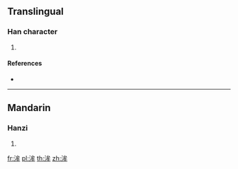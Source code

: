 {{character info/new}}
==Translingual==

===Han character===
{{Han char|rn=85|rad=水|as=06|sn=9|four=33150|canj=EIHQ|ids=⿰氵牟}}

# {{defn|Han|sort=水06}}

====References====
* {{Han ref|kx=0621.020|dkj=17389|dj=1017.020|hdz=31618.030|uh=6D20|ud=27936|bh=CFA8|bd=53160}}

----

==Mandarin==

===Hanzi===
{{cmn-hanzi|pin=[[móu]] ([[mou2]])|wg=mou<sup>2</sup>}}

# {{defn|lang=cmn|sort=水06}}

[[fr:洠]]
[[pl:洠]]
[[th:洠]]
[[zh:洠]]